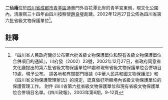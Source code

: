 {{msg:四川省文物保護單位
|名稱 = 青羊宮、二仙庵
|編號 = 55
|圖片 =  
|級別 = S6
|分類 = 
|時代 = 清
|地点 = [[四川省|四川省]][[成都市|成都市]][[青羊區|青羊區]]
|坐標 =
|登錄 = 2002年12月27日
}}
'''二仙庵'''位於[[四川省|四川省]][[成都市|成都市]][[青羊區|青羊區]]通惠門外百花潭北岸的青羊宮東側，現文化公園內，清康熙三十四年由四川按察使[[趙良璧|趙良璧]]創建。2002年12月27日公佈為四川省第六批省級文物保護單位<ref>『四川省人民政府關於公布第六批省級文物保護單位和現有省級文物保護單位合併項目的通知』，川府發（2002）23號，2002年12月27日，省政府同意省文化廳提出的第六批省級文物保護單位91處和現有省級文物保護單位合併項目13處，現予公布。 請各地和有關部門根據《中華人民共和國文物保護法》和《四川省文物保護管理辦法》的規定，認真做好所轄境內省級文物保護單位的保護管理工作。 附件 四川省第六批省級文物保護單位和現有省級文物保護單位合併項目名單。《四川政報》，2003年第6期，9-12頁</ref>。
==註釋==
{{reflist}}
{{文物保護單位小作品}}